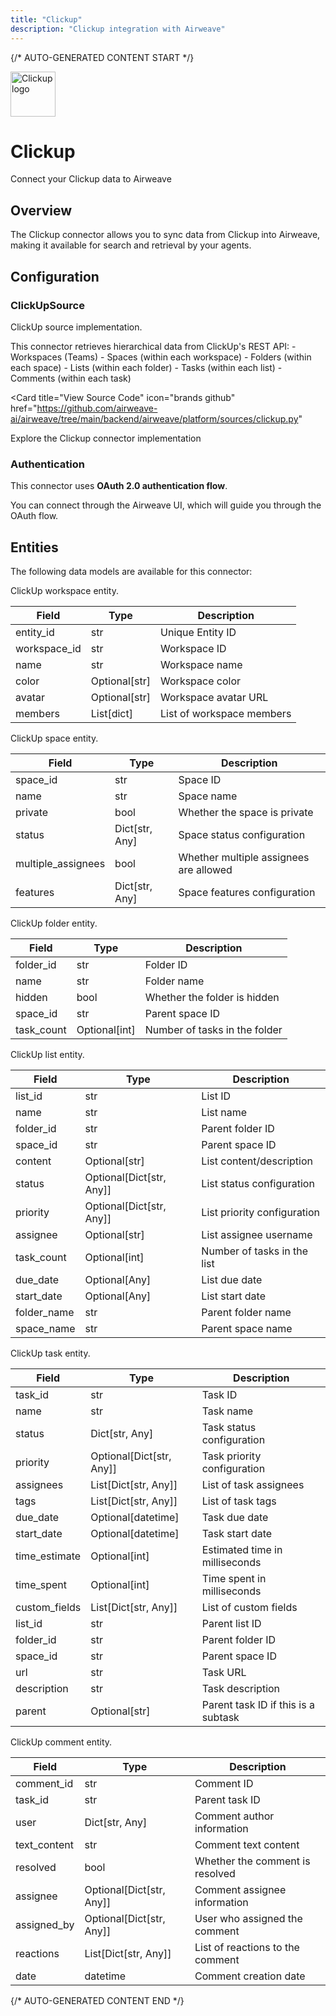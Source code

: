 ```yaml
---
title: "Clickup"
description: "Clickup integration with Airweave"
---
```


{/* AUTO-GENERATED CONTENT START */}



<div className="connector-header">
  <img src="icon.svg" alt="Clickup logo" width="72" height="72" className="connector-icon" />
  <div className="connector-info">
    <h1>Clickup</h1>
    <p>Connect your Clickup data to Airweave</p>
  </div>
</div>

## Overview

The Clickup connector allows you to sync data from Clickup into Airweave, making it available for search and retrieval by your agents.

## Configuration


### ClickUpSource

ClickUp source implementation.

This connector retrieves hierarchical data from ClickUp's REST API:
    - Workspaces (Teams)
    - Spaces (within each workspace)
    - Folders (within each space)
    - Lists (within each folder)
    - Tasks (within each list)
    - Comments (within each task)


<Card
  title="View Source Code"
  icon="brands github"
  href="https://github.com/airweave-ai/airweave/tree/main/backend/airweave/platform/sources/clickup.py"
>
  Explore the Clickup connector implementation
</Card>

### Authentication

This connector uses **OAuth 2.0 authentication flow**.

You can connect through the Airweave UI, which will guide you through the OAuth flow.


## Entities

The following data models are available for this connector:

<Accordion title="ClickUpWorkspaceEntity">

ClickUp workspace entity.

| Field | Type | Description |
|-------|------|-------------|
| entity_id | str | Unique Entity ID |
| workspace_id | str | Workspace ID |
| name | str | Workspace name |
| color | Optional[str] | Workspace color |
| avatar | Optional[str] | Workspace avatar URL |
| members | List[dict] | List of workspace members |

</Accordion>
<Accordion title="ClickUpSpaceEntity">

ClickUp space entity.

| Field | Type | Description |
|-------|------|-------------|
| space_id | str | Space ID |
| name | str | Space name |
| private | bool | Whether the space is private |
| status | Dict[str, Any] | Space status configuration |
| multiple_assignees | bool | Whether multiple assignees are allowed |
| features | Dict[str, Any] | Space features configuration |

</Accordion>
<Accordion title="ClickUpFolderEntity">

ClickUp folder entity.

| Field | Type | Description |
|-------|------|-------------|
| folder_id | str | Folder ID |
| name | str | Folder name |
| hidden | bool | Whether the folder is hidden |
| space_id | str | Parent space ID |
| task_count | Optional[int] | Number of tasks in the folder |

</Accordion>
<Accordion title="ClickUpListEntity">

ClickUp list entity.

| Field | Type | Description |
|-------|------|-------------|
| list_id | str | List ID |
| name | str | List name |
| folder_id | str | Parent folder ID |
| space_id | str | Parent space ID |
| content | Optional[str] | List content/description |
| status | Optional[Dict[str, Any]] | List status configuration |
| priority | Optional[Dict[str, Any]] | List priority configuration |
| assignee | Optional[str] | List assignee username |
| task_count | Optional[int] | Number of tasks in the list |
| due_date | Optional[Any] | List due date |
| start_date | Optional[Any] | List start date |
| folder_name | str | Parent folder name |
| space_name | str | Parent space name |

</Accordion>
<Accordion title="ClickUpTaskEntity">

ClickUp task entity.

| Field | Type | Description |
|-------|------|-------------|
| task_id | str | Task ID |
| name | str | Task name |
| status | Dict[str, Any] | Task status configuration |
| priority | Optional[Dict[str, Any]] | Task priority configuration |
| assignees | List[Dict[str, Any]] | List of task assignees |
| tags | List[Dict[str, Any]] | List of task tags |
| due_date | Optional[datetime] | Task due date |
| start_date | Optional[datetime] | Task start date |
| time_estimate | Optional[int] | Estimated time in milliseconds |
| time_spent | Optional[int] | Time spent in milliseconds |
| custom_fields | List[Dict[str, Any]] | List of custom fields |
| list_id | str | Parent list ID |
| folder_id | str | Parent folder ID |
| space_id | str | Parent space ID |
| url | str | Task URL |
| description | str | Task description |
| parent | Optional[str] | Parent task ID if this is a subtask |

</Accordion>
<Accordion title="ClickUpCommentEntity">

ClickUp comment entity.

| Field | Type | Description |
|-------|------|-------------|
| comment_id | str | Comment ID |
| task_id | str | Parent task ID |
| user | Dict[str, Any] | Comment author information |
| text_content | str | Comment text content |
| resolved | bool | Whether the comment is resolved |
| assignee | Optional[Dict[str, Any]] | Comment assignee information |
| assigned_by | Optional[Dict[str, Any]] | User who assigned the comment |
| reactions | List[Dict[str, Any]] | List of reactions to the comment |
| date | datetime | Comment creation date |

</Accordion>




{/* AUTO-GENERATED CONTENT END */}
